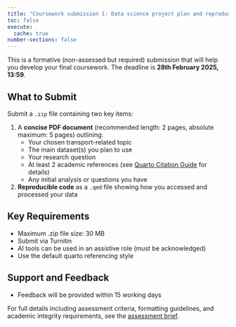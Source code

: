 ```yaml
---
title: "Coursework submission 1: Data science project plan and reproducible code"
toc: false
execute: 
  cache: true
number-sections: false
---
```


This is a formative (non-assessed but required) submission that will help you develop your final coursework. The deadline is **28th February 2025, 13:59**.

## What to Submit

Submit a `.zip` file containing two key items:

1. A **concise PDF document** (recommended length: 2 pages, absolute maximum: 5 pages) outlining:
    - Your chosen transport-related topic
    - The main dataset(s) you plan to use
    - Your research question
    - At least 2 academic references (see [Quarto Citation Guide](https://quarto.org/docs/get-started/authoring/rstudio.html#citations) for details)
    - Any initial analysis or questions you have

2. **Reproducible code** as a `.qmd` file showing how you accessed and processed your data

## Key Requirements

- Maximum .zip file size: 30 MB
- Submit via Turnitin
- AI tools can be used in an assistive role (must be acknowledged)
- Use the default quarto referencing style

## Support and Feedback

- Feedback will be provided within 15 working days

For full details including assessment criteria, formatting guidelines, and academic integrity requirements, see the [assessment brief](assessment-brief.qmd).